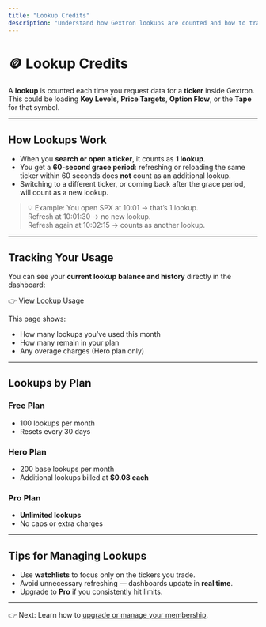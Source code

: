 ```yaml
---
title: "Lookup Credits"
description: "Understand how Gextron lookups are counted and how to track your usage."
---
```


# 🪙 Lookup Credits

A **lookup** is counted each time you request data for a **ticker** inside Gextron.  
This could be loading **Key Levels**, **Price Targets**, **Option Flow**, or the **Tape** for that symbol.

---

## How Lookups Work

- When you **search or open a ticker**, it counts as **1 lookup**.  
- You get a **60-second grace period**: refreshing or reloading the same ticker within 60 seconds does **not** count as an additional lookup.  
- Switching to a different ticker, or coming back after the grace period, will count as a new lookup.  

> 💡 Example: You open SPX at 10:01 → that’s 1 lookup.  
> Refresh at 10:01:30 → no new lookup.  
> Refresh again at 10:02:15 → counts as another lookup.

---

## Tracking Your Usage

You can see your **current lookup balance and history** directly in the dashboard:  

👉 [View Lookup Usage](https://www.gextron.com/dashboard/settings/billing/usage)  

This page shows:
- How many lookups you’ve used this month  
- How many remain in your plan  
- Any overage charges (Hero plan only)  

---

## Lookups by Plan

### Free Plan
- 100 lookups per month  
- Resets every 30 days  

### Hero Plan
- 200 base lookups per month  
- Additional lookups billed at **$0.08 each**  

### Pro Plan
- **Unlimited lookups**  
- No caps or extra charges  

---

## Tips for Managing Lookups

- Use **watchlists** to focus only on the tickers you trade.  
- Avoid unnecessary refreshing — dashboards update in **real time**.  
- Upgrade to **Pro** if you consistently hit limits.  

---

👉 Next: Learn how to [upgrade or manage your membership](/membership/upgrades).
